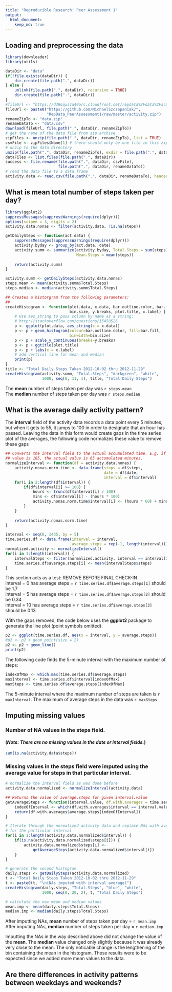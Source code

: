 ```yaml
---
title: "Reproducible Research: Peer Assessment 1"
output: 
  html_document:
    keep_md: true
---
```


## Loading and preprocessing the data

```r
library(downloader)
library(utils)

dataDir <- "data"
if(!file.exists(dataDir)) {
    dir.create(file.path(".", dataDir))
} else {
    unlink(file.path(".", dataDir), recursive = TRUE)
    dir.create(file.path(".", dataDir))
}
#fileUrl <- "https://d396qusza40orc.cloudfront.net/repdata%2Fdata%2Factivity.zip"
fileUrl <- paste0("https://github.com/MichaelSzczepaniak/",
                  "RepData_PeerAssessment1/raw/master/activity.zip")
renameZipTo <- "data.zip"
renameDataTo <- "data.csv"
download(fileUrl, file.path(".", dataDir, renameZipTo))
# get the name of the data file from zip archive
zipFiles <- unzip(file.path(".", dataDir, renameZipTo), list = TRUE)
csvFile <- zipFiles$Name[1] # there should only be one file in this zip archive
# unzip to the data directory
unzip(file.path(".", dataDir, renameZipTo), exdir = file.path(".", dataDir))
dataFiles <- list.files(file.path(".", dataDir))
success <- file.rename(file.path(".", dataDir, csvFile),
                       file.path(".", dataDir, renameDataTo))
# read the data file to a data.frame
activity.data <- read.csv(file.path(".", dataDir, renameDataTo), header = TRUE)

```
  
## What is mean total number of steps taken per day?

```r
library(ggplot2)
suppressMessages(suppressWarnings(require(dplyr)))
options(scipen = 3, digits = 2)
activity.data.nonas <- filter(activity.data, !is.na(steps))

getDailySteps <- function(act.data) {
    suppressMessages(suppressWarnings(require(dplyr)))
    activity.byday <- group_by(act.data, date)
    activity.summ <- summarize(activity.byday, Total.Steps = sum(steps),
                               Mean.Steps = mean(steps))
    
    return(activity.summ)
}

activity.summ <- getDailySteps(activity.data.nonas)
steps.mean <- mean(activity.summ$Total.Steps)
steps.median <- median(activity.summ$Total.Steps)

## Creates a historgram from the following parameters:
##
createHistogram <- function(plot.data, x.data, bar.outline.color, bar.fill,
                            bin.size, y.breaks, plot.title, x.label) {
    # Use aes_string to pass column by name as a string:
    # http://stackoverflow.com/questions/15458526
    p <- ggplot(plot.data, aes_string(x = x.data))
    p <- p + geom_histogram(colour=bar.outline.color, fill=bar.fill,
                            binwidth=bin.size)
    p <- p + scale_y_continuous(breaks=y.breaks)
    p <- p + ggtitle(plot.title)
    p <- p + labs(x = x.label)
    # add vertical line for mean and median
    print(p)
}
title <- "Total Daily Steps Taken 2012-10-02 thru 2012-11-29"
createHistogram(activity.summ, "Total.Steps", "darkgreen", "white",
                1000, seq(0, 11, 1), title, "Total Daily Steps")

```

The **mean** number of steps taken per day was `r steps.mean`  
The **median** number of steps taken per day was `r steps.median`  

## What is the average daily activity pattern?

The **interval** field of the activity data records a data point every 5 
minutes, but when it gets to 55, it jumps to 100 in order to designate that an 
hour has passed.  Leaving the data in this form would create gaps in the 
time series plot of the averages, the following code normalizes these value 
to remove these gaps

```r
## Converts the interval field to the actual accumulated time. E.g. if interval
## value is 105, the actual value is 65 accumulated minutes.
normalizeInterval <- function(df = activity.data.nonas) {
    activity.nonas.norm.time <- data.frame(steps = df$steps,
                                           date = df$date,
                                           interval = df$interval)
    for(i in 2:length(df$interval)) {
        if(df$interval[i] >= 100) {
            hours <- trunc(df$interval[i] / 100)
            mins <- df$interval[i] - (hours * 100)
            activity.nonas.norm.time$interval[i] <- (hours * 60) + mins
        }
    }
    
    return(activity.nonas.norm.time)
}

interval <- seq(0, 1435, by = 5)
time.series.df <- data.frame(interval = interval,
                             average.steps = rep(-1, length(interval)))
normalized.activity <- normalizeInterval()
for(i in 1:length(interval)) {
    intervalSteps <- filter(normalized.activity, interval == interval[i])
    time.series.df$average.steps[i] <- mean(intervalSteps$steps)
}

```
This section acts as a test: REMOVE BEFORE FINAL CHECK-IN  
interval = 0  has average steps = `r time.series.df$average.steps[1]` should be  1.7  
interval = 5  has average steps = `r time.series.df$average.steps[2]` should be 0.34  
interval = 10 has average steps = `r time.series.df$average.steps[3]` should be 0.13  

With the gaps removed, the code below uses the **ggplot2** package to generate the 
line plot (point symbols omitted):  

```r
p2 <- ggplot(time.series.df, aes(x = interval, y = average.steps))
#p2 <- p2 + geom_point(size = 2)
p2 <- p2 + geom_line()
print(p2)
```
  
The following code finds the 5-minute interval with the maximum number of 
steps:  
  
```r
indexOfMax <- which.max(time.series.df$average.steps)
maxInterval <- time.series.df$interval[indexOfMax]
maxSteps <- time.series.df$average.steps[indexOfMax]
```

The 5-minute interval where the maximum number of steps are taken is 
`r maxInterval`.  The maximum of average steps in the data was `r maxSteps`
  
## Imputing missing values  
### Number of NA values in the **steps** field.
#### (*Note: There are no missing values in the **date** or **interval** fields.*)
```r
sum(is.na(activity.data$steps))
```

### Missing values in the **steps** field were imputed using the average value for steps in that particular interval.

```r
# normalize the interval field as was done before
activity.data.normalized <- normalizeInterval(activity.data)

## Returns the value of average.steps for given interval.value
getAverageSteps <- function(interval.value, df.with.averages = time.series.df) {
    indexOfInterval <- which(df.with.averages$interval == interval.value)
    return(df.with.averages$average.steps[indexOfInterval])
}

# Iterate through the normalized activity data and replace NAs with averages
# for the particular interval
for(i in 1:length(activity.data.normalized$interval)) {
    if(is.na(activity.data.normalized$steps[i])) {
        activity.data.normalized$steps[i] <- 
            getAverageSteps(activity.data.normalized$interval[i])
    }
}

# generate the second histogram
daily.steps <- getDailySteps(activity.data.normalized)
t <- "Total Daily Steps Taken 2012-10-02 thru 2012-11-29"
t <- paste0(t, "\n(NAs imputed with interval average)")
createHistogram(daily.steps, "Total.Steps", "blue", "white",
                1000, seq(0, 20, 2), t, "Total Daily Steps")

# calculate the new mean and median values
mean.imp <- mean(daily.steps$Total.Steps)
median.imp <- median(daily.steps$Total.Steps)

```
  
After imputting NAs, **mean** number of steps taken per day = `r mean.imp`  
After imputing NAs, **median** number of steps taken per day = `r median.imp`

Imputting the NAs in the way described above did not change the value of the 
**mean**.  The **median** value changed only slightly because it was already 
very close to the mean.  The only noticable change is the lengthening of the bin 
containing the mean in the histogram.  These results were to be expected since 
we added more mean values to the data. 
  
## Are there differences in activity patterns between weekdays and weekends?
